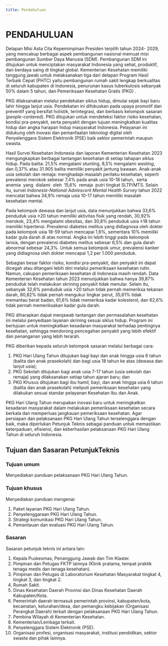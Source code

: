 ```yaml
---
title: Pendahuluan
---
```


# PENDAHULUAN

Delapan Misi Asta Cita Kepemimpinan Presiden terpilih tahun 2024- 2029, yang mencakup berbagai aspek pembangunan nasional memuat misi pembangunan Sumber Daya Manusia (SDM). Pembangunan SDM ini ditujukan untuk menciptakan masyarakat Indonesia yang sehat, produktif, dan berdaya saing di tingkat global. Kementerian Kesehatan memiliki tanggung jawab untuk melaksanakan tiga dari delapan Program Hasil Terbaik Cepat (PHTC) yaitu pembangunan rumah sakit lengkap berkualitas di seluruh kabupaten di Indonesia, penurunan kasus tuberkulosis sebanyak 50% dalam 5 tahun, dan Pemeriksaan Kesehatan Gratis (PKG) .

PKG dilaksanakan melalui pendekatan siklus hidup, dimulai sejak bayi baru lahir hingga lanjut usia. Pendekatan ini difokuskan pada upaya promotif dan preventif yang bersifat holistik, terintegrasi, dan berbasis kelompok sasaran (_people-centered_). PKG ditujukan untuk mendeteksi faktor risiko kesehatan, kondisi pra-penyakit, serta penyakit dengan tujuan meningkatkan kualitas hidup dan angka harapan hidup masyarakat Indonesia. Pelayanan ini didukung oleh inovasi dan pemanfaatan teknologi digital oleh Penyelenggara Sistem Elektronik (PSE) baik sektor pemerintah maupun swasta.

Hasil Survei Kesehatan Indonesia dan laporan Kementerian Kesehatan 2023 mengungkapkan berbagai tantangan kesehatan di setiap tahapan siklus hidup. Pada balita: 21,5% mengalami stunting, 8,5% mengalami _wasting_, dan 0,37% atau 31.905 balita memiliki penyakit jantung bawaan. Anak-anak usia sekolah dan remaja: menghadapi masalah perilaku kesehatan, seperti prevalensi merokok sebesar 7,4% pada anak usia 10-18 tahun,  serta  anemia  yang  dialami  oleh  15,6%  remaja  putri tingkat SLTP/MTS. Selain itu, survei _Indonesia-National Adolescent Mental Health Survey_ tahun 2022 mencatat bahwa 34,9% remaja usia 10-17 tahun memiliki masalah kesehatan mental.

Pada kelompok dewasa dan lanjut usia, data menunjukkan bahwa 33,6% penduduk usia ≥20 tahun memiliki aktivitas fisik yang rendah, 30,92% merokok, 23,4% mengalami obesitas, dan 30,8% penduduk usia ≥18 tahun memiliki hipertensi. Prevalensi diabetes melitus yang didiagnosa oleh dokter pada kelompok usia 18-59 tahun mencapai 1,6%, sementara 10% memiliki kadar gula darah di atas normal. Angka ini lebih tinggi pada kelompok lansia, dengan prevalensi diabetes melitus sebesar 6,5% dan gula darah abnormal sebesar 24,3%. Untuk semua kelompok umur, prevalensi kanker yang didiagnosa oleh dokter mencapai 1,2 per 1.000 penduduk.

Sebagian besar faktor risiko, kondisi pra-penyakit, dan penyakit ini dapat dicegah atau ditangani lebih dini melalui pemeriksaan kesehatan rutin. Namun, cakupan pemeriksaan kesehatan di Indonesia masih rendah. Data Kementerian Kesehatan tahun 2023 menunjukkan bahwa hanya 39,87% penduduk telah melakukan skrining penyakit tidak menular. Selain itu, sebanyak 32,6% penduduk usia >20 tahun tidak pernah memeriksa tekanan darah, 80,82% tidak pernah mengukur lingkar perut, 35,61% tidak memantau berat badan, 61,6% tidak memeriksa kadar kolesterol, dan 62,6% tidak pernah memeriksakan kadar gula darah.

PKG diharapkan dapat menjawab tantangan dan permasalahan kesehatan ini melalui penyediaan layanan skrining sesuai siklus hidup. Program ini bertujuan untuk meningkatkan kesadaran masyarakat terhadap pentingnya kesehatan, sehingga mendorong pencegahan penyakit yang lebih efektif dan penanganan yang lebih terarah.

PKG diberikan kepada seluruh kelompok sasaran melalui berbagai cara:

1. PKG Hari Ulang Tahun ditujukan bagi bayi dan anak hingga usia 6 tahun (balita dan anak prasekolah) dan bagi usia 18 tahun ke atas (dewasa dan lanjut usia);
2. PKG Sekolah ditujukan bagi anak usia 7-17 tahun (usia sekolah dan remaja) yang dilaksanakan setiap tahun ajaran baru; dan
3. PKG Khusus ditujukan bagi ibu hamil, bayi, dan anak hingga usia 6 tahun (balita dan anak prasekolah) meliputi pemeriksaan kesehatan yang dilakukan sesuai standar pelayanan Kesehatan Ibu dan Anak.

PKG Hari Ulang Tahun merupakan inovasi baru untuk meningkatkan kesadaran masyarakat dalam melakukan pemeriksaan kesehatan secara berkala dan memperluas jangkauan pemeriksaan kesehatan. Agar persiapan dan pelaksanaan PKG Hari Ulang Tahun terselenggara dengan baik, maka diperlukan Petunjuk Teknis sebagai panduan untuk memastikan keterpaduan, efisiensi, dan keberhasilan pelaksanaan PKG Hari Ulang Tahun di seluruh Indonesia.

## Tujuan dan Sasaran PetunjukTeknis

### Tujuan umum

Menyediakan panduan pelaksanaan PKG Hari Ulang Tahun.

### Tujuan khusus

Menyediakan panduan mengenai:
1. Paket layanan PKG Hari Ulang Tahun.
2. Penyelenggaraan PKG Hari Ulang Tahun.
3. Strategi komunikasi PKG Hari Ulang Tahun.
4. Pemantauan dan evaluasi PKG Hari Ulang Tahun.

### Sasaran

Sasaran petunjuk teknis ini antara lain:
1. Kepala Puskesmas, Penanggung Jawab dan Tim Klaster.
2. Pimpinan dan Petugas FKTP lainnya (Klinik pratama, tempat praktik tenaga medis dan tenaga kesehatan).
3. Pimpinan dan Petugas di Laboratorium Kesehatan Masyarakat tingkat 4, tingkat 3, dan tingkat 2.
4. Rumah Sakit.
5. Dinas Kesehatan Daerah Provinsi dan Dinas Kesehatan Daerah Kabupaten/Kota.
6. Pemerintah daerah termasuk pemerintah provinsi, kabupaten/kota, kecamatan, kelurahan/desa, dan pemangku kebijakan (Organisasi Perangkat Daerah) terkait dengan pelaksanaan PKG Hari Ulang Tahun.
7. Pembina Wilayah di Kementerian Kesehatan.
8. Kementerian/Lembaga terkait.
9. Penyelenggara Sistem Elektronik (PSE).
10. Organisasi profesi, organisasi masyarakat, institusi pendidikan, sektor swasta dan pihak lainnya.

  
